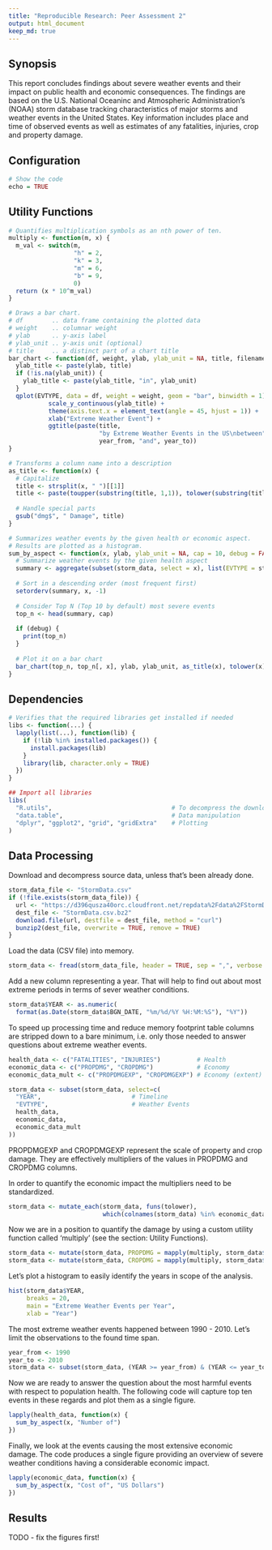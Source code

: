 ```yaml
---
title: "Reproducible Research: Peer Assessment 2"
output: html_document
keep_md: true
---
```

## Synopsis
This report concludes findings about severe weather events and their impact on public health and economic consequences. The findings are based on the U.S. National Oceaninc and Atmospheric Administration's (NOAA) storm database tracking characteristics of major storms and weather events in the United States. Key information includes place and time of observed events as well as estimates of any fatalities, injuries, crop and property damage.

## Configuration
```r
# Show the code
echo = TRUE
```

## Utility Functions
```r
# Quantifies multiplication symbols as an nth power of ten.
multiply <- function(m, x) {
  m_val <- switch(m, 
                  "h" = 2,
                  "k" = 3,
                  "m" = 6,
                  "b" = 9,
                  0)
  return (x * 10^m_val)
}

# Draws a bar chart.
# df        .. data frame containing the plotted data
# weight    .. columnar weight
# ylab      .. y-axis label
# ylab_unit .. y-axis unit (optional)
# title     .. a distinct part of a chart title
bar_chart <- function(df, weight, ylab, ylab_unit = NA, title, filename) {
  ylab_title <- paste(ylab, title)
  if (!is.na(ylab_unit)) {
    ylab_title <- paste(ylab_title, "in", ylab_unit)
  }
  qplot(EVTYPE, data = df, weight = weight, geom = "bar", binwidth = 1) + 
           scale_y_continuous(ylab_title) + 
           theme(axis.text.x = element_text(angle = 45, hjust = 1)) + 
           xlab("Extreme Weather Event") + 
           ggtitle(paste(title, 
                         "by Extreme Weather Events in the US\nbetween", 
                         year_from, "and", year_to))
}

# Transforms a column name into a description
as_title <- function(x) {
  # Capitalize
  title <- strsplit(x, " ")[[1]]
  title <- paste(toupper(substring(title, 1,1)), tolower(substring(title, 2)), sep = "")
  
  # Handle special parts
  gsub("dmg$", " Damage", title)
}

# Summarizes weather events by the given health or economic aspect. 
# Results are plotted as a histogram.
sum_by_aspect <- function(x, ylab, ylab_unit = NA, cap = 10, debug = FALSE) {
  # Summarize weather events by the given health aspect
  summary <- aggregate(subset(storm_data, select = x), list(EVTYPE = storm_data$EVTYPE), "sum")
  
  # Sort in a descending order (most frequent first)
  setorderv(summary, x, -1)
  
  # Consider Top N (Top 10 by default) most severe events
  top_n <- head(summary, cap)
  
  if (debug) {
    print(top_n)  
  }
  
  # Plot it on a bar chart
  bar_chart(top_n, top_n[, x], ylab, ylab_unit, as_title(x), tolower(x))
}
```

## Dependencies
```r
# Verifies that the required libraries get installed if needed
libs <- function(...) {
  lapply(list(...), function(lib) {
    if (!lib %in% installed.packages()) {
      install.packages(lib)
    }
    library(lib, character.only = TRUE)
  })
}

## Import all libraries
libs(
  "R.utils",                                 # To decompress the downloaded archive
  "data.table",                              # Data manipulation
  "dplyr", "ggplot2", "grid", "gridExtra"    # Plotting
)
```

## Data Processing
Download and decompress source data, unless that's been already done.
```r
storm_data_file <- "StormData.csv"
if (!file.exists(storm_data_file)) {
  url <- "https://d396qusza40orc.cloudfront.net/repdata%2Fdata%2FStormData.csv.bz2"
  dest_file <- "StormData.csv.bz2"
  download.file(url, destfile = dest_file, method = "curl")
  bunzip2(dest_file, overwrite = TRUE, remove = TRUE)
}
```

Load the data (CSV file) into memory.

```r
storm_data <- fread(storm_data_file, header = TRUE, sep = ",", verbose = TRUE)
```

Add a new column representing a year. That will help to find out about most extreme periods in terms of sever weather conditions.

```r
storm_data$YEAR <- as.numeric(
  format(as.Date(storm_data$BGN_DATE, "%m/%d/%Y %H:%M:%S"), "%Y"))
```

To speed up processing time and reduce memory footprint table columns are stripped down to a bare minimum, i.e. only those needed to answer questions about extreme weather events.

```r
health_data <- c("FATALITIES", "INJURIES")          # Health
economic_data <- c("PROPDMG", "CROPDMG")            # Economy
economic_data_mult <- c("PROPDMGEXP", "CROPDMGEXP") # Economy (extent)

storm_data <- subset(storm_data, select=c(
  "YEAR",                         # Timeline
  "EVTYPE",                       # Weather Events 
  health_data,
  economic_data,
  economic_data_mult      
))
```

PROPDMGEXP and CROPDMGEXP represent the scale of property and crop damage. They are effectively multipliers of the values in PROPDMG and CROPDMG columns.

In order to quantify the economic impact the multipliers need to be standardized.

```r
storm_data <- mutate_each(storm_data, funs(tolower), 
                          which(colnames(storm_data) %in% economic_data_mult))
```

Now we are in a position to quantify the damage by using a custom utility function called 'multiply' (see the section: Utility Functions).

```r
storm_data <- mutate(storm_data, PROPDMG = mapply(multiply, storm_data$PROPDMGEXP, storm_data$PROPDMG))
storm_data <- mutate(storm_data, CROPDMG = mapply(multiply, storm_data$CROPDMGEXP, storm_data$CROPDMG))
```

Let's plot a histogram to easily identify the years in scope of the analysis.

```r
hist(storm_data$YEAR, 
     breaks = 20, 
     main = "Extreme Weather Events per Year",
     xlab = "Year")
```

The most extreme weather events happened between 1990 - 2010. Let's limit the observations to the found time span.

```r
year_from <- 1990
year_to <- 2010
storm_data <- subset(storm_data, (YEAR >= year_from) & (YEAR <= year_to))
```

Now we are ready to answer the question about the most harmful events with respect to population health. The following code will capture top ten events in these regards and plot them as a single figure.

```r
lapply(health_data, function(x) {
  sum_by_aspect(x, "Number of")
})
```

Finally, we look at the events causing the most extensive economic damage. The code produces a single figure providing an overview of severe weather conditions having a considerable economic impact.

```r
lapply(economic_data, function(x) {
  sum_by_aspect(x, "Cost of", "US Dollars")
})
```

## Results
TODO - fix the figures first!